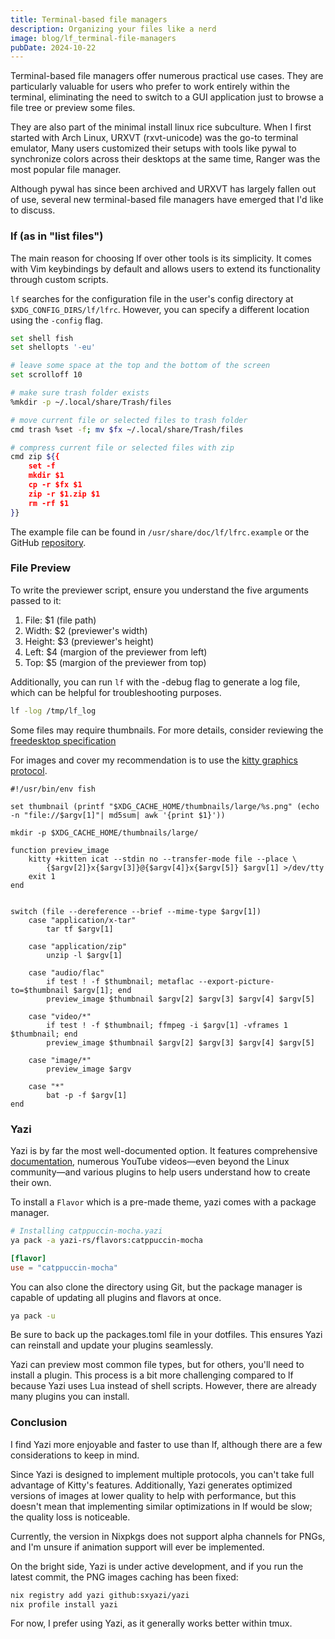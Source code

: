 ```yaml
---
title: Terminal-based file managers
description: Organizing your files like a nerd
image: blog/lf_terminal-file-managers
pubDate: 2024-10-22
---
```


Terminal-based file managers offer numerous practical use cases. They
are particularly valuable for users who prefer to work entirely within
the terminal, eliminating the need to switch to a GUI application
just to browse a file tree or preview some files.

They are also part of the minimal install linux rice subculture.
When I first started with Arch Linux, URXVT (rxvt-unicode) was the
go-to terminal emulator, Many users customized their setups with tools
like pywal to synchronize colors across their desktops at the same
time, Ranger was the most popular file manager.

Although pywal has since been archived and URXVT has largely fallen out
of use, several new terminal-based file managers have emerged that I'd
like to discuss.

### lf (as in "list files")

The main reason for choosing lf over other tools is its simplicity.
It comes with Vim keybindings by default and allows users to extend its
functionality through custom scripts.

`lf` searches for the configuration file in the user's config directory at
`$XDG_CONFIG_DIRS/lf/lfrc`. However, you can specify a different location
using the `-config` flag.

```bash filename=~/.config/lf/lfrc
set shell fish
set shellopts '-eu'

# leave some space at the top and the bottom of the screen
set scrolloff 10

# make sure trash folder exists
%mkdir -p ~/.local/share/Trash/files

# move current file or selected files to trash folder
cmd trash %set -f; mv $fx ~/.local/share/Trash/files

# compress current file or selected files with zip
cmd zip ${{
    set -f
    mkdir $1
    cp -r $fx $1
    zip -r $1.zip $1
    rm -rf $1
}}
```

The example file can be found in `/usr/share/doc/lf/lfrc.example` or the GitHub
[repository](https://github.com/gokcehan/lf/blob/master/etc/lfrc.example).

### File Preview

To write the previewer script, ensure you understand the five arguments
passed to it:

1. File: $1 (file path)
2. Width: $2 (previewer's width)
3. Height: $3 (previewer's height)
4. Left: $4 (margion of the previewer from left)
5. Top: $5 (margion of the previewer from top)

Additionally, you can run `lf` with the -debug flag to generate a log
file, which can be helpful for troubleshooting purposes.

```bash
lf -log /tmp/lf_log
```

Some files may require thumbnails. For more details, consider reviewing the
[freedesktop specification](https://specifications.freedesktop.org/thumbnail-spec/latest/)

For images and cover my recommendation is to use the
[kitty graphics protocol](https://sw.kovidgoyal.net/kitty/graphics-protocol/).

```fish filename=~/.config/lf/preview
#!/usr/bin/env fish

set thumbnail (printf "$XDG_CACHE_HOME/thumbnails/large/%s.png" (echo -n "file://$argv[1]"| md5sum| awk '{print $1}'))

mkdir -p $XDG_CACHE_HOME/thumbnails/large/

function preview_image
    kitty +kitten icat --stdin no --transfer-mode file --place \
        {$argv[2]}x{$argv[3]}@{$argv[4]}x{$argv[5]} $argv[1] >/dev/tty
    exit 1
end


switch (file --dereference --brief --mime-type $argv[1])
    case "application/x-tar"
        tar tf $argv[1]

    case "application/zip"
        unzip -l $argv[1]

    case "audio/flac"
        if test ! -f $thumbnail; metaflac --export-picture-to=$thumbnail $argv[1]; end
        preview_image $thumbnail $argv[2] $argv[3] $argv[4] $argv[5]

    case "video/*"
        if test ! -f $thumbnail; ffmpeg -i $argv[1] -vframes 1 $thumbnail; end
        preview_image $thumbnail $argv[2] $argv[3] $argv[4] $argv[5]

    case "image/*"
        preview_image $argv

    case "*"
        bat -p -f $argv[1]
end
```

### Yazi

Yazi is by far the most well-documented option. It features
comprehensive [documentation](https://yazi-rs.github.io/docs/quick-start),
numerous YouTube videos—even beyond the Linux community—and various
plugins to help users understand how to create their own.

To install a `Flavor` which is a pre-made theme, yazi comes with a
package manager.

```bash
# Installing catppuccin-mocha.yazi
ya pack -a yazi-rs/flavors:catppuccin-mocha
```

```toml filename=~/.config/yazi/theme.toml
[flavor]
use = "catppuccin-mocha"
```

You can also clone the directory using Git, but the package manager is
capable of updating all plugins and flavors at once.

```bash
ya pack -u
```

Be sure to back up the packages.toml file in your dotfiles. This
ensures Yazi can reinstall and update your plugins seamlessly.

Yazi can preview most common file types, but for others, you'll need to
install a plugin. This process is a bit more challenging compared to lf
because Yazi uses Lua instead of shell scripts. However, there are already
many plugins you can install.

### Conclusion

I find Yazi more enjoyable and faster to use than lf, although there are a
few considerations to keep in mind.

Since Yazi is designed to implement multiple protocols, you can't take full
advantage of Kitty's features. Additionally, Yazi generates optimized
versions of images at lower quality to help with performance, but this
doesn't mean that implementing similar optimizations in lf would be slow;
the quality loss is noticeable.

Currently, the version in Nixpkgs does not support alpha channels for
PNGs, and I'm unsure if animation support will ever be implemented.

On the bright side, Yazi is under active development, and if you run the
latest commit, the PNG images caching has been fixed:

```bash
nix registry add yazi github:sxyazi/yazi
nix profile install yazi
```

For now, I prefer using Yazi, as it generally works better within tmux.
